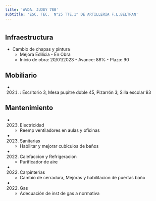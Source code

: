 ```yaml
---
title: 'AVDA. JUJUY 780'
subtitle: 'ESC. TEC.  N°25 TTE.1° DE ARTILLERIA F.L.BELTRAN'
---
```


#
## Infraestructura

* Cambio de chapas y pintura 
    + Mejora Edilicia - En Obra 
    + Inicio de obra: 20/01/2023 - Avance: 88% - Plazo: 90 



## Mobiliario

*  (2021) : Escritorio 3, Mesa pupitre doble 45, Pizarrón 3, Silla escolar 93 





## Mantenimiento

*  (2023) Electricidad 
    + Reemp ventiladores en aulas y oficinas

*  (2023) Sanitarias 
    + Habilitar y mejorar cubiculos de baños

*  (2022) Calefaccion y Refrigeracion 
    + Purificador de aire

*  (2022) Carpinterías 
    + Cambio de cerradura, Mejoras y habilitacion de puertas baño

*  (2022) Gas 
    + Adecuación de inst de gas a normativa






